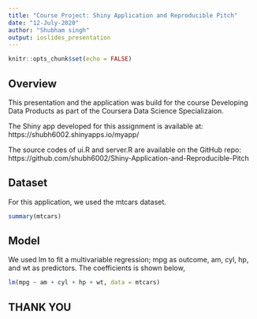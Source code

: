 ---
title: "Course Project: Shiny Application and Reproducible Pitch"
date: "12-July-2020"
author: "Shubham singh"
output: ioslides_presentation
---

```{r setup, include=FALSE}
knitr::opts_chunk$set(echo = FALSE)
```

## Overview

This presentation and the application was build for the course Developing Data Products as part of the Coursera Data Science Specializaion.

The Shiny app developed for this assignment is available at: https://shubh6002.shinyapps.io/myapp/

The source codes of ui.R and server.R are available on the GitHub repo: 
https://github.com/shubh6002/Shiny-Application-and-Reproducible-Pitch

## Dataset
For this application, we used the mtcars dataset.
```{r, echo=TRUE}
summary(mtcars)
```

## Model

We used lm to fit a multivariable regression; mpg as outcome, am, cyl, hp, and wt as predictors. The coefficients is shown below,

```{r, echo = TRUE}
lm(mpg ~ am + cyl + hp + wt, data = mtcars)
```

## THANK YOU

